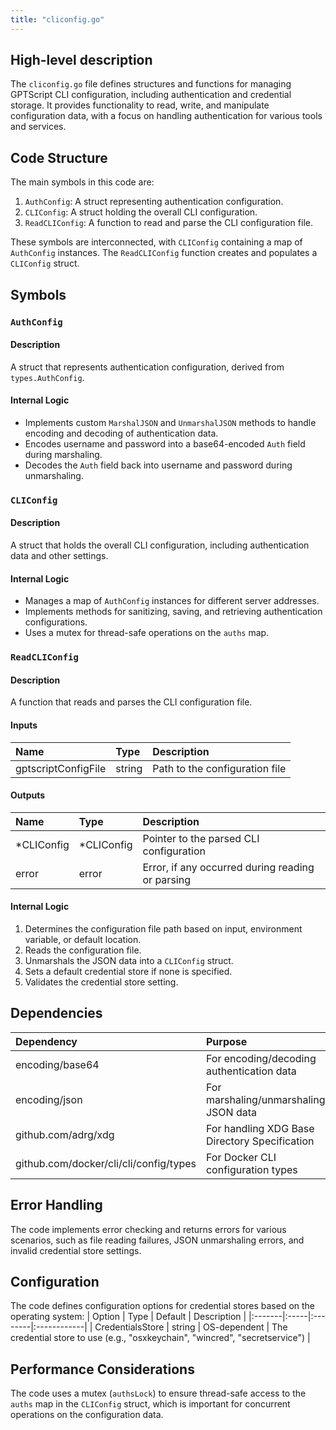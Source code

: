 ```yaml
---
title: "cliconfig.go"
---
```


## High-level description
The `cliconfig.go` file defines structures and functions for managing GPTScript CLI configuration, including authentication and credential storage. It provides functionality to read, write, and manipulate configuration data, with a focus on handling authentication for various tools and services.

## Code Structure
The main symbols in this code are:
1. `AuthConfig`: A struct representing authentication configuration.
2. `CLIConfig`: A struct holding the overall CLI configuration.
3. `ReadCLIConfig`: A function to read and parse the CLI configuration file.

These symbols are interconnected, with `CLIConfig` containing a map of `AuthConfig` instances. The `ReadCLIConfig` function creates and populates a `CLIConfig` struct.

## Symbols

### `AuthConfig`
#### Description
A struct that represents authentication configuration, derived from `types.AuthConfig`.

#### Internal Logic
- Implements custom `MarshalJSON` and `UnmarshalJSON` methods to handle encoding and decoding of authentication data.
- Encodes username and password into a base64-encoded `Auth` field during marshaling.
- Decodes the `Auth` field back into username and password during unmarshaling.

### `CLIConfig`
#### Description
A struct that holds the overall CLI configuration, including authentication data and other settings.

#### Internal Logic
- Manages a map of `AuthConfig` instances for different server addresses.
- Implements methods for sanitizing, saving, and retrieving authentication configurations.
- Uses a mutex for thread-safe operations on the `auths` map.

### `ReadCLIConfig`
#### Description
A function that reads and parses the CLI configuration file.

#### Inputs
| Name | Type | Description |
|:-----|:-----|:------------|
| gptscriptConfigFile | string | Path to the configuration file |

#### Outputs
| Name | Type | Description |
|:-----|:-----|:------------|
| *CLIConfig | *CLIConfig | Pointer to the parsed CLI configuration |
| error | error | Error, if any occurred during reading or parsing |

#### Internal Logic
1. Determines the configuration file path based on input, environment variable, or default location.
2. Reads the configuration file.
3. Unmarshals the JSON data into a `CLIConfig` struct.
4. Sets a default credential store if none is specified.
5. Validates the credential store setting.

## Dependencies
| Dependency | Purpose |
|:-----------|:--------|
| encoding/base64 | For encoding/decoding authentication data |
| encoding/json | For marshaling/unmarshaling JSON data |
| github.com/adrg/xdg | For handling XDG Base Directory Specification |
| github.com/docker/cli/cli/config/types | For Docker CLI configuration types |

## Error Handling
The code implements error checking and returns errors for various scenarios, such as file reading failures, JSON unmarshaling errors, and invalid credential store settings.

## Configuration
The code defines configuration options for credential stores based on the operating system:
| Option | Type | Default | Description |
|:-------|:-----|:--------|:------------|
| CredentialsStore | string | OS-dependent | The credential store to use (e.g., "osxkeychain", "wincred", "secretservice") |

## Performance Considerations
The code uses a mutex (`authsLock`) to ensure thread-safe access to the `auths` map in the `CLIConfig` struct, which is important for concurrent operations on the configuration data.